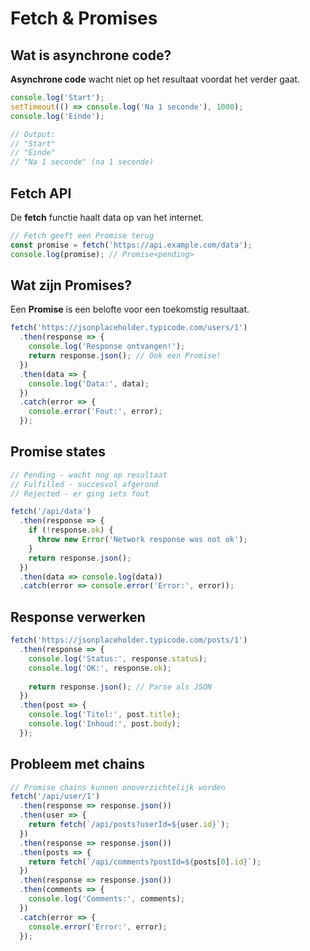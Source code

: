# Fetch & Promises

## Wat is asynchrone code?

**Asynchrone code** wacht niet op het resultaat voordat het verder gaat.

```js
console.log('Start');
setTimeout(() => console.log('Na 1 seconde'), 1000);
console.log('Einde');

// Output:
// "Start"
// "Einde"
// "Na 1 seconde" (na 1 seconde)
```

## Fetch API

De **fetch** functie haalt data op van het internet.

```js
// Fetch geeft een Promise terug
const promise = fetch('https://api.example.com/data');
console.log(promise); // Promise<pending>
```

## Wat zijn Promises?

Een **Promise** is een belofte voor een toekomstig resultaat.

```js
fetch('https://jsonplaceholder.typicode.com/users/1')
  .then(response => {
    console.log('Response ontvangen!');
    return response.json(); // Ook een Promise!
  })
  .then(data => {
    console.log('Data:', data);
  })
  .catch(error => {
    console.error('Fout:', error);
  });
```

## Promise states

```js
// Pending - wacht nog op resultaat
// Fulfilled - succesvol afgerond
// Rejected - er ging iets fout

fetch('/api/data')
  .then(response => {
    if (!response.ok) {
      throw new Error('Network response was not ok');
    }
    return response.json();
  })
  .then(data => console.log(data))
  .catch(error => console.error('Error:', error));
```

## Response verwerken

```js
fetch('https://jsonplaceholder.typicode.com/posts/1')
  .then(response => {
    console.log('Status:', response.status);
    console.log('OK:', response.ok);
    
    return response.json(); // Parse als JSON
  })
  .then(post => {
    console.log('Titel:', post.title);
    console.log('Inhoud:', post.body);
  });
```

## Probleem met chains

```js
// Promise chains kunnen onoverzichtelijk worden
fetch('/api/user/1')
  .then(response => response.json())
  .then(user => {
    return fetch(`/api/posts?userId=${user.id}`);
  })
  .then(response => response.json())
  .then(posts => {
    return fetch(`/api/comments?postId=${posts[0].id}`);
  })
  .then(response => response.json())
  .then(comments => {
    console.log('Comments:', comments);
  })
  .catch(error => {
    console.error('Error:', error);
  });
```
